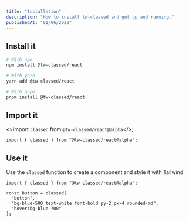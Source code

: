 ```yaml
---
title: "Installation"
description: "How to install tw-classed and get up and running."
publishedAt: "01/06/2022"
---
```


## Install it

```bash
# With npm
npm install @tw-classed/react

# With yarn
yarn add @tw-classed/react

# With pnpm
pnpm install @tw-classed/react
```

## Import it

<>import `classed` from `@tw-classed/react@alpha`</>;

```tsx
import { classed } from "@tw-classed/react@alpha";
```

## Use it

Use the `classed` function to create a component and style it with Tailwind

```tsx
import { classed } from "@tw-classed/react@alpha";

const Button = classed(
  "button",
  "bg-blue-500 text-white font-bold py-2 px-4 rounded-md",
  "hover:bg-blue-700"
);
```
